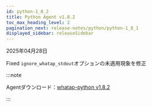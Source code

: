 ```yaml
---
id: python-1_8_2
title: Python Agent v1.8.2
toc_max_heading_level: 2
pagination_next: release-notes/python/python-1_8_1
displayed_sidebar: releaseSidebar
---
```


2025年04月28日

<Status priority='0'>Fixed</Status> `ignore_whatap_stdout`オプションの未適用現象を修正

:::note

Agentダウンロード：[whatap-python v1.8.2](https://pypi.org/project/whatap-python/1.8.2/)

:::
